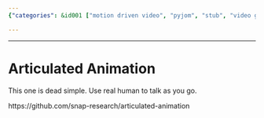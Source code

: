 ```yaml
---
{"categories": &id001 ["motion driven video", "pyjom", "stub", "video generator"], "category": "Animation Tools", "date": "2022-04-21 17:28:01", "description": "Articulated Animation is a user-friendly tool that leverages real humans for speech demonstration and animation. You can find it at https://github.com/snap-research/articulated-animation.", "tags": *id001, "title": "Articulated Animation"}

---
```


------

# Articulated Animation

This one is dead simple. Use real human to talk as you go.

https://github.com/snap-research/articulated-animation

